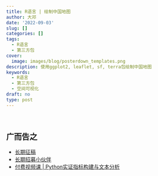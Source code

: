 ```yaml
---
title: R语言 | 绘制中国地图
author: 大邓
date: '2022-09-03'
slug: []
categories: []
tags:
  - R语言
  - 第三方包
cover:
  image: images/blog/posterdown_templates.png
description: 使用ggplot2, leaflet, sf, terra包绘制中国地图
keywords:
  - R语言
  - 第三方包
  - 空间可视化
draft: no
type: post
---
```




<br>

## 广而告之

-   [长期征稿](https://textdata.cn/blog/call_for_paper/)
-   [长期招募小伙伴](https://textdata.cn/blog/we_need_you/)
-   [付费视频课 \| Python实证指标构建与文本分析](https://textdata.cn/blog/management_python_course/)
